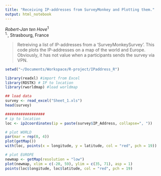 ```yaml
---
title: "Receiving IP-addresses from SurveyMonkey and Plotting them."
output: html_notebook
---
```


*Robert-Jan ten Hove*^1^   
^1.^, Strasbourg, France  
  
> Retreiving a list of IP-addresses from a 'SurveyMonkeySurvey'. This code plots the IP-addresses on a map of the world and Europe. Obviously, it has not value when a participants sends the survey via VPN.  

```r
setwd("~/Documents/Workspace/R-project/IPaddress_R")

library(readxl) #import from Excel
library(RDSTK) # IP to location
library(rworldmap) #load worldmap

## load data
survey <- read_excel("Sheet_1.xls")
head(survey)

##################
# ip to location
loc <- ip2coordinates(ip = paste(survey$IP_Address, collapse=", "))

# plot WORLD
par(mar = rep(0, 4)) 
plot(getMap())
with(loc, points(x = longitude, y = latitude, col = "red", pch = 19))

# plot EUROPE
newmap <- getMap(resolution = "low")
plot(newmap, xlim = c(-20, 59), ylim = c(35, 71), asp = 1)
points(loc$longitude, loc$latitude, col = "red", pch = 19)
```


